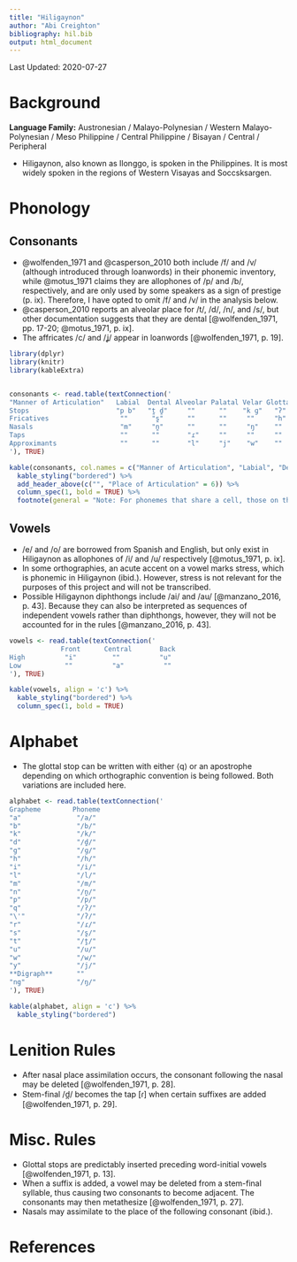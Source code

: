 ```yaml
---
title: "Hiligaynon"
author: "Abi Creighton"
bibliography: hil.bib
output: html_document
---
```


Last Updated: 2020-07-27

# Background

**Language Family:** Austronesian / Malayo-Polynesian / Western Malayo-Polynesian / Meso Philippine / Central Philippine / Bisayan / Central / Peripheral

* Hiligaynon, also known as Ilonggo, is spoken in the Philippines. It is most widely spoken in the regions of Western Visayas and Soccsksargen.  

# Phonology

## Consonants

* @wolfenden_1971 and @casperson_2010 both include /f/ and /v/ (although introduced through loanwords) in their phonemic inventory, while @motus_1971 claims they are allophones of /p/ and /b/, respectively, and are only used by some speakers as a sign of prestige (p. ix). Therefore, I have opted to omit /f/ and /v/ in the analysis below.
* @casperson_2010 reports an alveolar place for /t/, /d/, /n/, and /s/, but other documentation suggests that they are dental [@wolfenden_1971, pp. 17-20; @motus_1971, p. ix].
* The affricates /c/ and /ʝ/ appear in loanwords [@wolfenden_1971, p. 19].

```r

library(dplyr)
library(knitr)
library(kableExtra)


consonants <- read.table(textConnection('
"Manner of Articulation"   Labial  Dental Alveolar Palatal Velar Glottal
Stops                      "p b"   "t̪ d̪"     ""      ""    "k ɡ"   "ʔ"           
Fricatives                  ""      "s̪"      ""      ""     ""     "h"
Nasals                      "m"     "n̪"      ""      ""     "ŋ"    ""       
Taps                        ""      ""       "ɾ"     ""     ""     ""       
Approximants                ""      ""       "l"     "j"    "w"    ""   
'), TRUE)

kable(consonants, col.names = c("Manner of Articulation", "Labial", "Dental", "Alveolar", "Palatal", "Velar", "Glottal"), align = 'c') %>%
  kable_styling("bordered") %>%
  add_header_above(c("", "Place of Articulation" = 6)) %>%
  column_spec(1, bold = TRUE) %>%
  footnote(general = "Note: For phonemes that share a cell, those on the left are voiceless and those on the right are voiced.", general_title = "")
```  

## Vowels

* /e/ and /o/ are borrowed from Spanish and English, but only exist in Hiligaynon as allophones of /i/ and /u/ respectively [@motus_1971, p. ix].
* In some orthographies, an acute accent on a vowel marks stress, which is phonemic in Hiligaynon (ibid.). However, stress is not relevant for the purposes of this project and will not be transcribed.
* Possible Hiligaynon diphthongs include /ai/ and /au/ [@manzano_2016, p. 43]. Because they can also be interpreted as sequences of independent vowels rather than diphthongs, however, they will not be accounted for in the rules [@manzano_2016, p. 43].

```r

vowels <- read.table(textConnection('
             Front      Central       Back
High          "i"         ""          "u"
Low           ""          "a"          ""
'), TRUE)

kable(vowels, align = 'c') %>%
  kable_styling("bordered") %>%
  column_spec(1, bold = TRUE)
```     

# Alphabet

* The glottal stop can be written with either ⟨q⟩ or an apostrophe depending on which orthographic convention is being followed. Both variations are included here.

```r

alphabet <- read.table(textConnection('
Grapheme        Phoneme           
"a"              "/a/"            
"b"              "/b/"            
"k"              "/k/"            
"d"              "/d̪/"           
"g"              "/ɡ/"            
"h"              "/h/"            
"i"              "/i/"            
"l"              "/l/"            
"m"              "/m/"            
"n"              "/n̪/"           
"p"              "/p/"            
"q"              "/ʔ/"            
"\'"             "/ʔ/"            
"r"              "/ɾ/"              
"s"              "/s̪/"             
"t"              "/t̪/"             
"u"              "/u/"              
"w"              "/w/"              
"y"              "/j/"              
**Digraph**      ""                 
"ng"             "/ŋ/"              
'), TRUE)

kable(alphabet, align = 'c') %>%
  kable_styling("bordered")
```

# Lenition Rules

* After nasal place assimilation occurs, the consonant following the nasal may be deleted [@wolfenden_1971, p. 28].
* Stem-final /d̪/ becomes the tap [ɾ] when certain suffixes are added [@wolfenden_1971, p. 29].

# Misc. Rules

* Glottal stops are predictably inserted preceding word-initial vowels [@wolfenden_1971, p. 13].
* When a suffix is added, a vowel may be deleted from a stem-final syllable, thus causing two consonants to become adjacent. The consonants may then metathesize [@wolfenden_1971, p. 27].
* Nasals may assimilate to the place of the following consonant (ibid.).

# References
